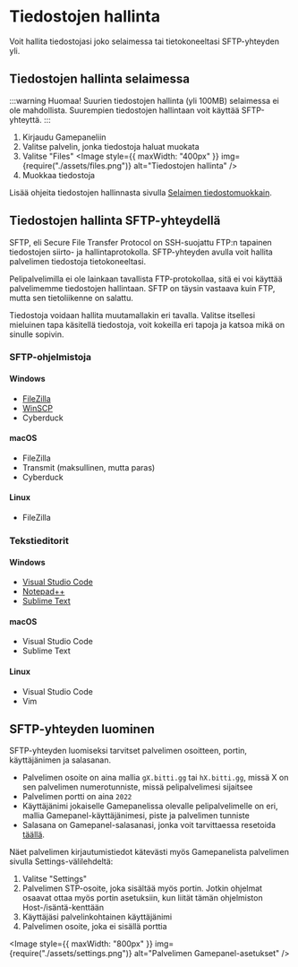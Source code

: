 
# Tiedostojen hallinta

Voit hallita tiedostojasi joko selaimessa tai tietokoneeltasi SFTP-yhteyden yli.

## Tiedostojen hallinta selaimessa

:::warning Huomaa!
Suurien tiedostojen hallinta (yli 100MB) selaimessa ei ole
mahdollista. Suurempien tiedostojen hallintaan voit käyttää SFTP-yhteyttä.
:::

1. Kirjaudu Gamepaneliin
2. Valitse palvelin, jonka tiedostoja haluat muokata
3. Valitse "Files"
    <Image
    	style={{ maxWidth: "400px" }}
    	img={require("./assets/files.png")}
    	alt="Tiedostojen hallinta"
    />
4. Muokkaa tiedostoja

Lisää ohjeita tiedostojen hallinnasta sivulla
[Selaimen tiedostomuokkain](file-editor).

## Tiedostojen hallinta SFTP-yhteydellä

SFTP, eli Secure File Transfer Protocol on SSH-suojattu FTP:n tapainen
tiedostojen siirto- ja hallintaprotokolla. SFTP-yhteyden avulla voit hallita
palvelimen tiedostoja tietokoneeltasi.

Pelipalvelimilla ei ole lainkaan tavallista FTP-protokollaa, sitä ei voi käyttää
palvelimemme tiedostojen hallintaan. SFTP on täysin vastaava kuin FTP, mutta sen
tietoliikenne on salattu.

Tiedostoja voidaan hallita muutamallakin eri tavalla. Valitse itsellesi
mieluinen tapa käsitellä tiedostoja, voit kokeilla eri tapoja ja katsoa mikä on
sinulle sopivin.

### SFTP-ohjelmistoja

#### <icon icon="fa:windows" width="13px"/> Windows

-   [FileZilla](/general/desktop/filezilla)
-   [WinSCP](/general/desktop/winscp)
-   Cyberduck

#### <icon icon="fa:apple" width="13px"/> macOS

-   FileZilla
-   Transmit (maksullinen, mutta paras)
-   Cyberduck

#### <icon icon="fa:linux" width="13px"/> Linux

-   FileZilla

### Tekstieditorit

#### <icon icon="fa:windows" width="13px"/> Windows

-   [Visual Studio Code](/general/desktop/file-editors#visual-studio-code)
-   [Notepad++](/general/desktop/file-editors#notepad)
-   [Sublime Text](/general/desktop/file-editors#sublime-text)

#### <icon icon="fa:apple" width="13px"/> macOS

-   Visual Studio Code
-   Sublime Text

#### <icon icon="fa:linux" width="13px"/> Linux

-   Visual Studio Code
-   Vim

## SFTP-yhteyden luominen

SFTP-yhteyden luomiseksi tarvitset palvelimen osoitteen, portin, käyttäjänimen
ja salasanan.

-   Palvelimen osoite on aina mallia `gX.bitti.gg` tai `hX.bitti.gg`, missä X on
    sen palvelimen numerotunniste, missä pelipalvelimesi sijaitsee
-   Palvelimen portti on aina `2022`
-   Käyttäjänimi jokaiselle Gamepanelissa olevalle pelipalvelimelle on eri,
    mallia Gamepanel-käyttäjänimesi, piste ja palvelimen tunniste
-   Salasana on Gamepanel-salasanasi, jonka voit tarvittaessa resetoida
    [täällä](https://gamepanel.fi/auth/password).

Näet palvelimen kirjautumistiedot kätevästi myös Gamepanelista palvelimen
sivulla Settings-välilehdeltä:

1. Valitse "Settings"
2. Palvelimen STP-osoite, joka sisältää myös portin. Jotkin ohjelmat osaavat
   ottaa myös portin asetuksiin, kun liität tämän ohjelmiston
   Host-/isäntä-kenttään
3. Käyttäjäsi palvelinkohtainen käyttäjänimi
4. Palvelimen osoite, joka ei sisällä porttia

<Image
	style={{ maxWidth: "800px" }}
	img={require("./assets/settings.png")}
	alt="Palvelimen Gamepanel-asetukset"
/>
